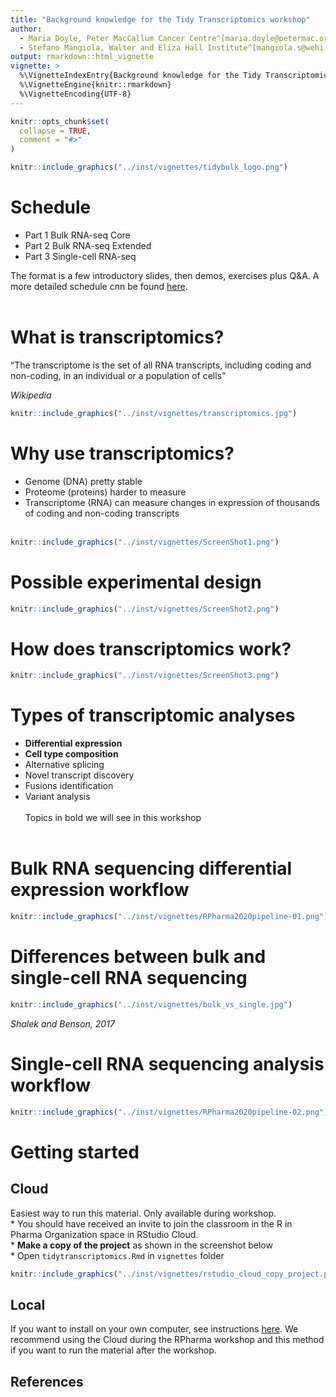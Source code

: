 ```yaml
---
title: "Background knowledge for the Tidy Transcriptomics workshop"
author:
  - Maria Doyle, Peter MacCallum Cancer Centre^[maria.doyle@petermac.org]
  - Stefano Mangiola, Walter and Eliza Hall Institute^[mangiola.s@wehi.edu.au]
output: rmarkdown::html_vignette
vignette: >
  %\VignetteIndexEntry{Background knowledge for the Tidy Transcriptomics workshop}
  %\VignetteEngine{knitr::rmarkdown}
  %\VignetteEncoding{UTF-8}
---
```


```r
knitr::opts_chunk$set(
  collapse = TRUE,
  comment = "#>"
)
```

```r
knitr::include_graphics("../inst/vignettes/tidybulk_logo.png")
```

# Schedule

- Part 1 Bulk RNA-seq Core
- Part 2 Bulk RNA-seq Extended
- Part 3 Single-cell RNA-seq

The format is a few introductory slides, then demos, exercises plus Q&A.
A more detailed schedule cnn be found [here](https://stemangiola.github.io/rpharma2020_tidytranscriptomics/index.html#time-outline).
<br>
<br>

# What is transcriptomics?

“The transcriptome is the set of all RNA transcripts, including coding and non-coding, in an individual or a population of cells”

_Wikipedia_

```r
knitr::include_graphics("../inst/vignettes/transcriptomics.jpg")
```

# Why use transcriptomics?

- Genome (DNA) pretty stable
- Proteome (proteins) harder to measure
- Transcriptome (RNA) can measure changes in expression of thousands of coding and non-coding transcripts
<br>
<br>
```r
knitr::include_graphics("../inst/vignettes/ScreenShot1.png")
```

# Possible experimental design

```r
knitr::include_graphics("../inst/vignettes/ScreenShot2.png")
```

# How does transcriptomics work?

```r
knitr::include_graphics("../inst/vignettes/ScreenShot3.png")
```

# Types of transcriptomic analyses

* **Differential expression**  
* **Cell type composition**  
* Alternative splicing  
* Novel transcript discovery  
* Fusions identification  
* Variant analysis  
<br>
Topics in bold we will see in this workshop
<br>
<br>

# Bulk RNA sequencing differential expression workflow

```r
knitr::include_graphics("../inst/vignettes/RPharma2020pipeline-01.png")
```

# Differences between bulk and single-cell RNA sequencing

```r
knitr::include_graphics("../inst/vignettes/bulk_vs_single.jpg")
```

_Shalek and Benson, 2017_

# Single-cell RNA sequencing analysis workflow

```r
knitr::include_graphics("../inst/vignettes/RPharma2020pipeline-02.png")
```

# Getting started 

## Cloud

Easiest way to run this material. Only available during workshop.  
 * You should have received an invite to join the classroom in the R in Pharma Organization space in RStudio Cloud.   
 * **Make a copy of the project** as shown in the screenshot below  
 * Open `tidytranscriptomics.Rmd` in `vignettes` folder
 
```r
knitr::include_graphics("../inst/vignettes/rstudio_cloud_copy_project.png")
```
 


## Local

If you want to install on your own computer, see instructions [here](https://stemangiola.github.io/rpharma2020_tidytranscriptomics/index.html#workshop-package-installation). We recommend using the Cloud during the RPharma workshop and this method if you want to run the material after the workshop.




## References
